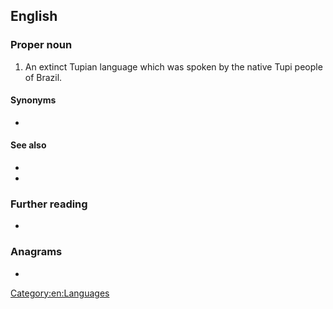 ==English==

===Proper noun===
{{en-proper noun|head=[[old|Old]] [[Tupi]]}}

# An extinct Tupian language which was spoken by the native Tupi people of Brazil.

====Synonyms====
* {{l|en|Classical Tupi}}

====See also====
* {{langcat|tpw}}
* {{pedialite|Old Tupi language}}

===Further reading===
* {{ISO 639|3code=tpw}}

===Anagrams===
* {{l|en|plutoid}}

[[Category:en:Languages]]
